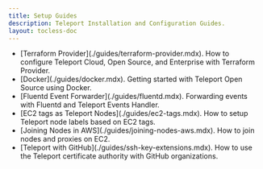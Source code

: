 ```yaml
---
title: Setup Guides
description: Teleport Installation and Configuration Guides.
layout: tocless-doc
---
```


<ul>
  <li>
    [Terraform Provider](./guides/terraform-provider.mdx). How to configure Teleport Cloud, Open Source, and Enterprise with Terraform Provider.
  </li>
  <li>
    [Docker](./guides/docker.mdx). Getting started with Teleport Open Source using Docker.
  </li>
  <li>
    [Fluentd Event Forwarder](./guides/fluentd.mdx). Forwarding events with Fluentd and Teleport Events Handler.
  </li>
  <li>
    [EC2 tags as Teleport Nodes](./guides/ec2-tags.mdx). How to setup Teleport node labels based on EC2 tags.
  </li>
  <li>
    [Joining Nodes in AWS](./guides/joining-nodes-aws.mdx). How to join nodes and proxies on EC2.
  </li>
  <li>
    [Teleport with GitHub](./guides/ssh-key-extensions.mdx). How to use the Teleport certificate authority with GitHub organizations.
  </li>
</ul>
